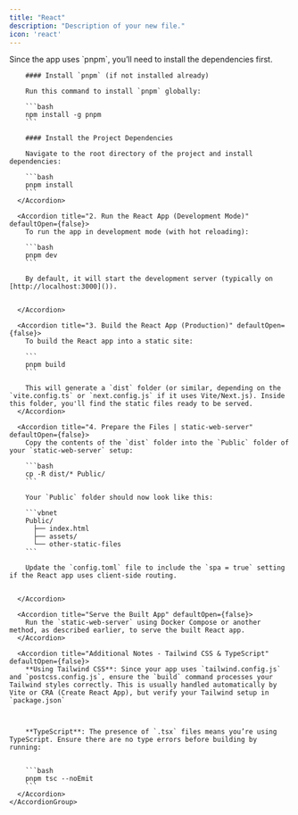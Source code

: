 ```yaml
---
title: "React"
description: "Description of your new file."
icon: 'react'
---
```








<AccordionGroup>
  <Accordion title="Build & Run React App" defaultOpen={false} icon="REACT">
    <AccordionGroup>
      <Accordion title="1. Install Dependencies" defaultOpen={false}>
        <Tip>
          Since the app uses `pnpm`, you’ll need to install the dependencies first.
        </Tip>

        #### Install `pnpm` (if not installed already)

        Run this command to install `pnpm` globally:

        ```bash
        npm install -g pnpm
        ```

        #### Install the Project Dependencies

        Navigate to the root directory of the project and install dependencies:

        ```bash
        pnpm install
        ```
      </Accordion>

      <Accordion title="2. Run the React App (Development Mode)" defaultOpen={false}>
        To run the app in development mode (with hot reloading):

        ```bash
        pnpm dev
        ```

        By default, it will start the development server (typically on [http://localhost:3000]()).


      </Accordion>

      <Accordion title="3. Build the React App (Production)" defaultOpen={false}>
        To build the React app into a static site:

        ```
        pnpm build
        ```

        This will generate a `dist` folder (or similar, depending on the `vite.config.ts` or `next.config.js` if it uses Vite/Next.js). Inside this folder, you'll find the static files ready to be served.
      </Accordion>

      <Accordion title="4. Prepare the Files | static-web-server" defaultOpen={false}>
        Copy the contents of the `dist` folder into the `Public` folder of your `static-web-server` setup:

        ```bash
        cp -R dist/* Public/
        ```

        Your `Public` folder should now look like this:

        ```vbnet
        Public/
          ├── index.html
          ├── assets/
          └── other-static-files
        ```

        Update the `config.toml` file to include the `spa = true` setting if the React app uses client-side routing.


      </Accordion>

      <Accordion title="Serve the Built App" defaultOpen={false}>
        Run the `static-web-server` using Docker Compose or another method, as described earlier, to serve the built React app.
      </Accordion>

      <Accordion title="Additional Notes - Tailwind CSS & TypeScript" defaultOpen={false}>
        **Using Tailwind CSS**: Since your app uses `tailwind.config.js` and `postcss.config.js`, ensure the `build` command processes your Tailwind styles correctly. This is usually handled automatically by Vite or CRA (Create React App), but verify your Tailwind setup in `package.json`



        **TypeScript**: The presence of `.tsx` files means you’re using TypeScript. Ensure there are no type errors before building by running:


        ```bash
        pnpm tsc --noEmit
        ```
      </Accordion>
    </AccordionGroup>
  </Accordion>
</AccordionGroup>